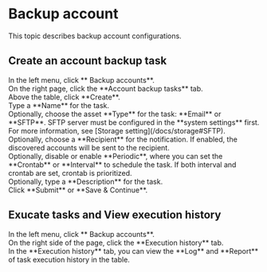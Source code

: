 # Backup account

This topic describes backup account configurations.

## Create an account backup task

<Steps>

<div>
<Nav name="pam" />
</div>

<div>
In the left menu, click **<Icon name="search" /> Backup accounts**.
</div>

<div>
On the right page, click the **Account backup tasks** tab.
</div>

<div>
Above the table, click **Create**.
</div>

<div>
Type a **Name** for the task.
</div>

<div>
Optionally, choose the asset **Type** for the task: **Email** or **SFTP**.
<HorizontalTable 
headers={['Type', 'Description']} 
rows={[
    ["Email", "The backup will be sent to the email address. If both recipients A and B are set, the account's ciphertext will be split into two parts; The file encryption password can be configured in the recipients' user preference settings."], 
    ["SFTP", "The backup will be sent to the SFTP server. If both server A and B are set, the account's ciphertext will be split into two parts;"],
]}
/>
<Alert type="note">
SFTP server must be configured in the **system settings** first. For more information, see [Storage setting](/docs/storage#SFTP).
</Alert>
</div>

<div>
Optionally, choose a **Recipient** for the notification. If enabled, the discovered accounts will be sent to the recipient.
</div>

<div>
Optionally, disable or enable **Periodic**, where you can set the **Crontab** or **Interval** to schedule the task. 
If both interval and crontab are set, crontab is prioritized.
</div>

<div>
Optionally, type a **Description** for the task.
</div>

<div>
Click **Submit** or **Save & Continue**.
</div>

</Steps>

## Exucate tasks and View execution history

<Steps>

<div>
<Nav name="pam" />
</div>

<div>
In the left menu, click **<Icon name="search" /> Backup accounts**.
</div>

<div>
On the right side of the page, click the **Execution history** tab.
</div>

<div>
In the **Execution history** tab, you can view the **Log** and **Report** of task execution history in the table.
</div>

</Steps>

